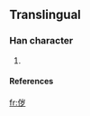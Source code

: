 ==Translingual==

===Han character===
{{Han char|rn=|rad=人|as=06|sn=8|four=|canj=人山弓戈 (OUNI)}}

# {{defn|Han}}

====References====
{{Han ref|kx=0102.291|dkj=|dj=|hdz=|uh=3455|ud=13397|bh=|bd=}}



[[fr:㑕]]